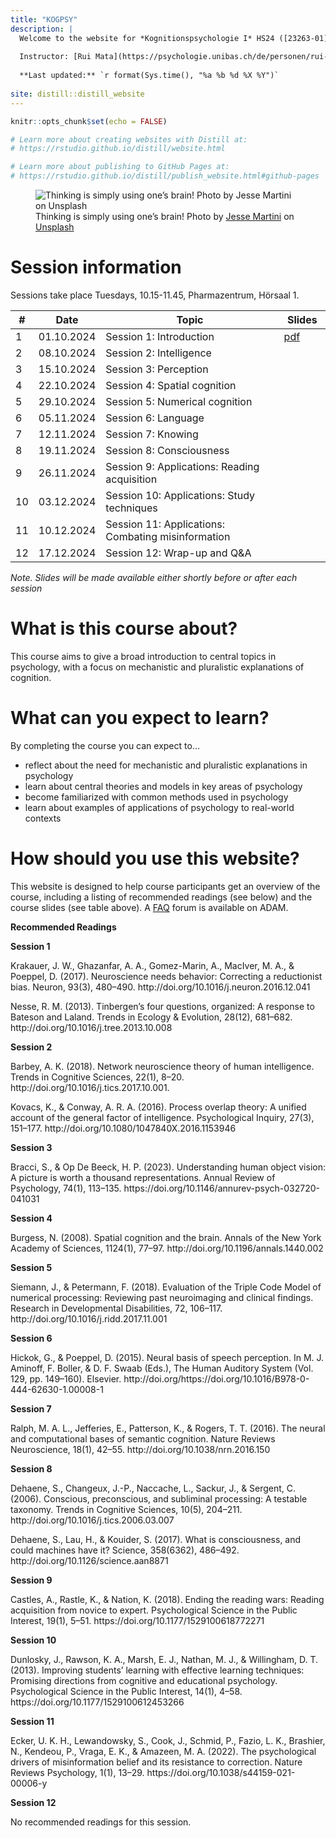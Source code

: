 ```yaml
---
title: "KOGPSY"
description: |
  Welcome to the website for *Kognitionspsychologie I* HS24 ([23263-01](https://vorlesungsverzeichnis.unibas.ch/de/home?id=284655))
  
  Instructor: [Rui Mata](https://psychologie.unibas.ch/de/personen/rui-mata/about-me/), University of Basel
  
  **Last updated:** `r format(Sys.time(), "%a %b %d %X %Y")`
  
site: distill::distill_website
---
```


```r
knitr::opts_chunk$set(echo = FALSE)

# Learn more about creating websites with Distill at:
# https://rstudio.github.io/distill/website.html

# Learn more about publishing to GitHub Pages at:
# https://rstudio.github.io/distill/publish_website.html#github-pages

```

![Thinking is simply using one's brain! <span>Photo by <a href="https://unsplash.com/@jessemartini?utm_source=unsplash&amp;utm_medium=referral&amp;utm_content=creditCopyText">Jesse Martini</a> on <a href="https://unsplash.com/s/photos/brain?utm_source=unsplash&amp;utm_medium=referral&amp;utm_content=creditCopyText">Unsplash</a></span>](photos/jesse-martini-Iod3vdjKE1E-unsplash.jpg)

# Session information

Sessions take place Tuesdays, 10.15-11.45, Pharmazentrum, Hörsaal 1. 

::: l-body
| # | Date     | Topic                         | Slides |
|---| ---------|-------------------------------|--------|
| 1 | 01.10.2024 | Session 1: Introduction | [pdf]() |
| 2 | 08.10.2024 | Session 2: Intelligence | |
| 3 | 15.10.2024 | Session 3: Perception |  |
| 4 | 22.10.2024 | Session 4: Spatial cognition |  |
| 5 | 29.10.2024 | Session 5: Numerical cognition |  |
| 6 | 05.11.2024 | Session 6: Language |  |
| 7 | 12.11.2024 | Session 7: Knowing |  |
| 8 | 19.11.2024 | Session 8: Consciousness | |
| 9 | 26.11.2024 | Session 9: Applications: Reading acquisition |  |
|10 | 03.12.2024 | Session 10: Applications: Study techniques |  |
|11 | 10.12.2024 | Session 11: Applications: Combating misinformation |  |
|12 | 17.12.2024 | Session 12: Wrap-up and Q&A |  |
:::

*Note. Slides will be made available either shortly before or after each session*

# What is this course about?

This course aims to give a broad introduction to central topics in psychology, with a focus on mechanistic and pluralistic explanations of cognition. 

# What can you expect to learn?

By completing the course you can expect to...

- reflect about the need for mechanistic and pluralistic explanations in psychology
- learn about central theories and models in key areas of psychology
- become familiarized with common methods used in psychology
- learn about examples of applications of psychology to real-world contexts

# How should you use this website?

This website is designed to help course participants get an overview of the course, including a listing of recommended readings (see below) and the course slides (see table above). A [FAQ](https://adam.unibas.ch/goto_adam_crs_1736790.html) forum is available on ADAM. 

**Recommended Readings**

**Session 1**

Krakauer, J. W., Ghazanfar, A. A., Gomez-Marin, A., MacIver, M. A., & Poeppel, D. (2017). Neuroscience needs behavior: Correcting a reductionist bias. Neuron, 93(3), 480–490. http://doi.org/10.1016/j.neuron.2016.12.041

Nesse, R. M. (2013). Tinbergen’s four questions, organized: A response to Bateson and Laland. Trends in Ecology & Evolution, 28(12), 681–682. http://doi.org/10.1016/j.tree.2013.10.008

**Session 2**

Barbey, A. K. (2018). Network neuroscience theory of human intelligence. Trends in Cognitive Sciences, 22(1), 8–20. http://doi.org/10.1016/j.tics.2017.10.001.

Kovacs, K., & Conway, A. R. A. (2016). Process overlap theory: A unified account of the general factor of intelligence. Psychological Inquiry, 27(3), 151–177. http://doi.org/10.1080/1047840X.2016.1153946

**Session 3**

Bracci, S., & Op De Beeck, H. P. (2023). Understanding human object vision: A picture is worth a thousand representations. Annual Review of Psychology, 74(1), 113–135. https://doi.org/10.1146/annurev-psych-032720-041031

**Session 4**

Burgess, N. (2008). Spatial cognition and the brain. Annals of the New York Academy of Sciences, 1124(1), 77–97. http://doi.org/10.1196/annals.1440.002

**Session 5**

Siemann, J., & Petermann, F. (2018). Evaluation of the Triple Code Model of numerical processing: Reviewing past neuroimaging and clinical findings. Research in Developmental Disabilities, 72, 106–117. http://doi.org/10.1016/j.ridd.2017.11.001

**Session 6**

Hickok, G., & Poeppel, D. (2015). Neural basis of speech perception. In M. J. Aminoff, F. Boller, & D. F. Swaab (Eds.), The Human Auditory System (Vol. 129, pp. 149–160). Elsevier. http://doi.org/https://doi.org/10.1016/B978-0-444-62630-1.00008-1

**Session 7**

Ralph, M. A. L., Jefferies, E., Patterson, K., & Rogers, T. T. (2016). The neural and computational bases of semantic cognition. Nature Reviews Neuroscience, 18(1), 42–55. http://doi.org/10.1038/nrn.2016.150

**Session 8**

Dehaene, S., Changeux, J.-P., Naccache, L., Sackur, J., & Sergent, C. (2006). Conscious, preconscious, and subliminal processing: A testable taxonomy. Trends in Cognitive Sciences, 10(5), 204–211. http://doi.org/10.1016/j.tics.2006.03.007

Dehaene, S., Lau, H., & Kouider, S. (2017). What is consciousness, and could machines have it? Science, 358(6362), 486–492. http://doi.org/10.1126/science.aan8871

**Session 9**

Castles, A., Rastle, K., & Nation, K. (2018). Ending the reading wars: Reading acquisition from novice to expert. Psychological Science in the Public Interest, 19(1), 5–51. https://doi.org/10.1177/1529100618772271

**Session 10**

Dunlosky, J., Rawson, K. A., Marsh, E. J., Nathan, M. J., & Willingham, D. T. (2013). Improving students’ learning with effective learning techniques: Promising directions from cognitive and educational psychology. Psychological Science in the Public Interest, 14(1), 4–58. https://doi.org/10.1177/1529100612453266

**Session 11**

Ecker, U. K. H., Lewandowsky, S., Cook, J., Schmid, P., Fazio, L. K., Brashier, N., Kendeou, P., Vraga, E. K., & Amazeen, M. A. (2022). The psychological drivers of misinformation belief and its resistance to correction. Nature Reviews Psychology, 1(1), 13–29. https://doi.org/10.1038/s44159-021-00006-y

**Session 12**

No recommended readings for this session.